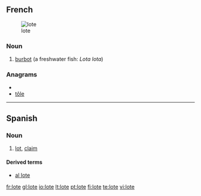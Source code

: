 ==French==
[[Image: Trüsche Walchensee.jpg|thumb|lote]]

===Noun===
{{infl|fr|noun|g=f}}

# [[burbot]] (a freshwater fish: ''Lota lota'')

{{tbot entry|French|burbot|2009|May|fr}}

===Anagrams===
* {{alphagram|elot}}
* [[tôle#French|tôle]]

----

==Spanish==

===Noun===
{{es-noun-m}}

# [[lot]], [[claim]]

====Derived terms====
* [[al lote]]

[[fr:lote]]
[[gl:lote]]
[[io:lote]]
[[lt:lote]]
[[pt:lote]]
[[fi:lote]]
[[te:lote]]
[[vi:lote]]